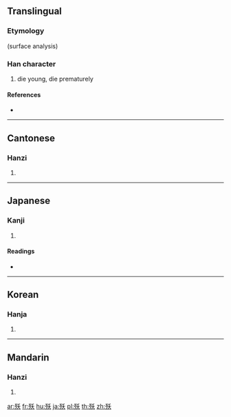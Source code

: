 ==Translingual==

===Etymology===
{{Han compound|歹|夭}} (surface analysis)

===Han character===
{{Han char|rn=78|rad=歹|as=04|sn=8|four=12234|canj=MNHK}}

# die young, die prematurely

====References====
* {{Han ref|kx=0579.200|dkj=16390|dj=0971.230|hdz=21382.090|uh=6B80|ud=27520|bh=CCEA|bd=52458}}

----

==Cantonese==

===Hanzi===
{{yue-hanzi|jyut=jiu2|y=yiu2}}

# {{defn|lang=yue|sort=歹04}}

----

==Japanese==

===Kanji===
{{ja-kanji|grade=|rs=歹04}}

# {{defn|lang=ja|sort=歹04}}

====Readings====
* {{ja-readings|on=[[よう]] (yō)|kun=[[わかじに]] (wakajini)}}

----

==Korean==

===Hanja===
{{ko-hanja|hangeul=요|eumhun=|rv=yo|mr=yo|y=yo}}

# {{defn|lang=ko|sort=歹04}}

----

==Mandarin==

===Hanzi===
{{cmn-hanzi|pin=[[yǎo]] ([[yao3]]), [[yāo]] ([[yao1]])|wg=yao<sup>3</sup>}}

# {{defn|lang=cmn|sort=歹04}}

[[ar:殀]]
[[fr:殀]]
[[hu:殀]]
[[ja:殀]]
[[pl:殀]]
[[th:殀]]
[[zh:殀]]